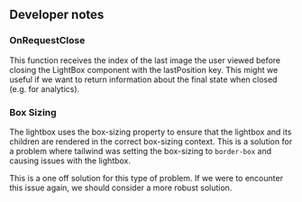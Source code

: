 ## Developer notes

### OnRequestClose

This function receives the index of the last image the user viewed before
closing the LightBox component with the lastPosition key. This might we useful
if we want to return information about the final state when closed (e.g. for
analytics).

### Box Sizing

The lightbox uses the box-sizing property to ensure that the lightbox and its
children are rendered in the correct box-sizing context. This is a solution for
a problem where tailwind was setting the box-sizing to `border-box` and causing
issues with the lightbox.

This is a one off solution for this type of problem. If we were to encounter
this issue again, we should consider a more robust solution.
